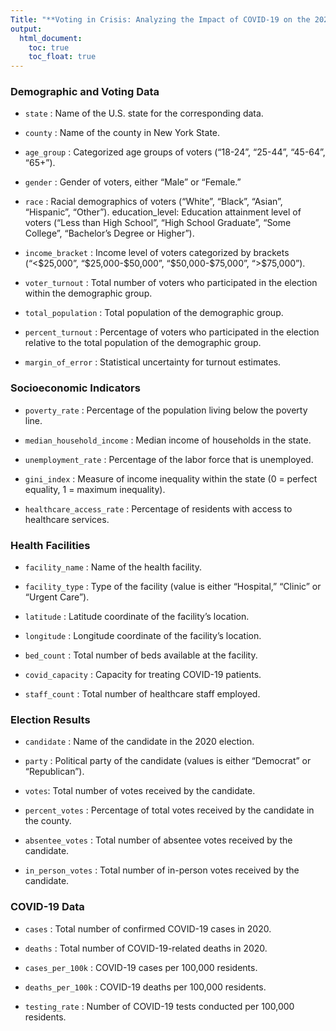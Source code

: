 ```yaml
---
Title: "**Voting in Crisis: Analyzing the Impact of COVID-19 on the 2020 Election in New York State**"
output: 
  html_document:
    toc: true
    toc_float: true
---
```


### **Demographic and Voting Data**
* `state` : Name of the U.S. state for the corresponding data.

* `county` : Name of the county in New York State.

* `age_group` : Categorized age groups of voters ("18-24", "25-44", "45-64", "65+").

* `gender` : Gender of voters, either "Male" or "Female."

* `race` : Racial demographics of voters ("White", "Black", "Asian", "Hispanic", "Other").
education_level: Education attainment level of voters ("Less than High School", "High School Graduate", "Some College", "Bachelor's Degree or Higher").

* `income_bracket` : Income level of voters categorized by brackets ("<$25,000", "$25,000-$50,000", "$50,000-$75,000", ">$75,000").

* `voter_turnout` : Total number of voters who participated in the election within the demographic group.

* `total_population` : Total population of the demographic group.

* `percent_turnout` : Percentage of voters who participated in the election relative to the total population of the demographic group.

* `margin_of_error` : Statistical uncertainty for turnout estimates.


### **Socioeconomic Indicators**
* `poverty_rate` : Percentage of the population living below the poverty line.

* `median_household_income` : Median income of households in the state.

* `unemployment_rate` : Percentage of the labor force that is unemployed.

* `gini_index` : Measure of income inequality within the state (0 = perfect equality, 1 = maximum inequality).

* `healthcare_access_rate` : Percentage of residents with access to healthcare services.

### **Health Facilities**
* `facility_name` : Name of the health facility.

* `facility_type` : Type of the facility (value is either "Hospital," "Clinic" or "Urgent Care").

* `latitude` : Latitude coordinate of the facility's location. 

* `longitude` : Longitude coordinate of the facility's location.

* `bed_count` : Total number of beds available at the facility.

* `covid_capacity` : Capacity for treating COVID-19 patients.

* `staff_count` : Total number of healthcare staff employed.

### **Election Results**
* `candidate` : Name of the candidate in the 2020 election.

* `party` : Political party of the candidate (values is either "Democrat" or "Republican").

* `votes`: Total number of votes received by the candidate. 

* `percent_votes` : Percentage of total votes received by the candidate in the county.

* `absentee_votes` : Total number of absentee votes received by the candidate.

* `in_person_votes` : Total number of in-person votes received by the candidate.

### **COVID-19 Data**

* `cases` : Total number of confirmed COVID-19 cases in 2020.

* `deaths` : Total number of COVID-19-related deaths in 2020.

* `cases_per_100k` : COVID-19 cases per 100,000 residents.

* `deaths_per_100k` : COVID-19 deaths per 100,000 residents.

* `testing_rate` : Number of COVID-19 tests conducted per 100,000 residents.
